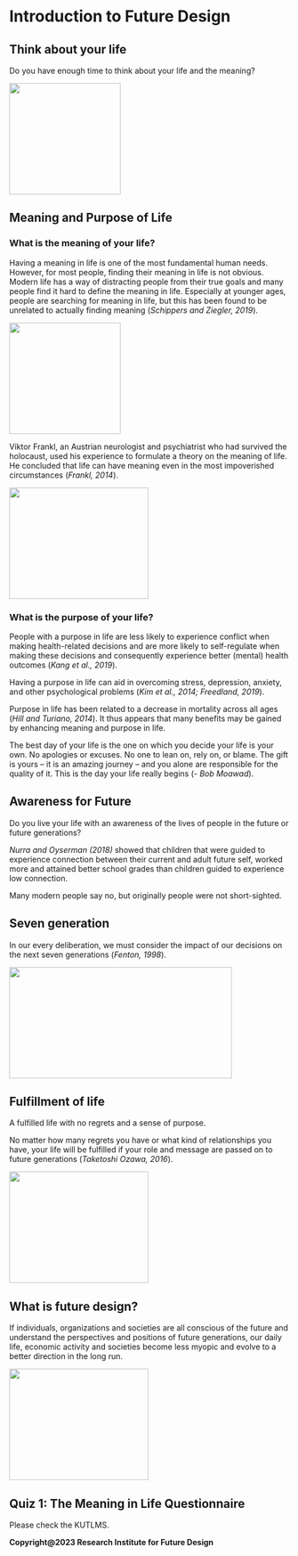# Introduction to Future Design

## Think about your life

Do you have enough time to think about your life and the meaning?

![](figures/L1/L1_1.png){fig-align="center" width="200" height="200"}

## Meaning and Purpose of Life

### What is the meaning of your life?

Having a meaning in life is one of the most fundamental human needs. However, for most people, finding their meaning in life is not obvious. Modern life has a way of distracting people from their true goals and many people find it hard to define the meaning in life. Especially at younger ages, people are searching for meaning in life, but this has been found to be unrelated to actually finding meaning (*Schippers and Ziegler, 2019*).

![](figures/L1/L1_2.jpg){fig-align="center" width="200" height="200"}

Viktor Frankl, an Austrian neurologist and psychiatrist who had survived the holocaust, used his experience to formulate a theory on the meaning of life. He concluded that life can have meaning even in the most impoverished circumstances (*Frankl, 2014*).

![](figures/L1/L1_3.jpg){fig-align="center" width="250" height="200"}

### What is the purpose of your life?

People with a purpose in life are less likely to experience conflict when making health-related decisions and are more likely to self-regulate when making these decisions and consequently experience better (mental) health outcomes (*Kang et al., 2019*).

Having a purpose in life can aid in overcoming stress, depression, anxiety, and other psychological problems (*Kim et al., 2014; Freedland, 2019*).

Purpose in life has been related to a decrease in mortality across all ages (*Hill and Turiano, 2014*). It thus appears that many benefits may be gained by enhancing meaning and purpose in life.

The best day of your life is the one on which you decide your life is your own. No apologies or excuses. No one to lean on, rely on, or blame. The gift is yours -- it is an amazing journey -- and you alone are responsible for the quality of it. This is the day your life really begins (- *Bob Moawad*).

## Awareness for Future

Do you live your life with an awareness of the lives of people in the future or future generations?

*Nurra and Oyserman (2018)* showed that children that were guided to experience connection between their current and adult future self, worked more and attained better school grades than children guided to experience low connection.

Many modern people say no, but originally people were not short-sighted.

## Seven generation

In our every deliberation, we must consider the impact of our decisions on the next seven generations (*Fenton, 1998*).

![](figures/L1/L1_4.png){fig-align="center" width="400" height="200"}

## Fulfillment of life

A fulfilled life with no regrets and a sense of purpose.

No matter how many regrets you have or what kind of relationships you have, your life will be fulfilled if your role and message are passed on to future generations (*Taketoshi Ozawa, 2016*).

![](figures/L1/L1_5.png){fig-align="center" width="250" height="200"}

## What is future design?

If individuals, organizations and societies are all conscious of the future and understand the perspectives and positions of future generations, our daily life, economic activity and societies become less myopic and evolve to a better direction in the long run.

![](figures/L1/L1_6.png){fig-align="center" width="250" height="200"}

## Quiz 1: The Meaning in Life Questionnaire

Please check the KUTLMS.

**Copyright\@2023 Research Institute for Future Design**
